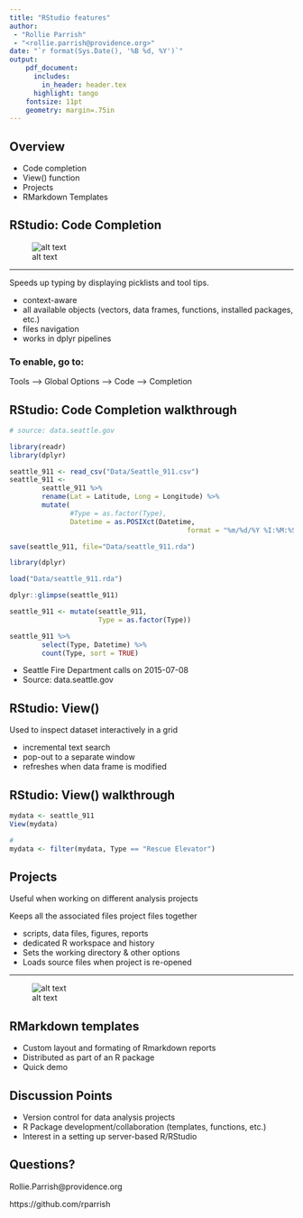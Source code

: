 ```yaml
---
title: "RStudio features"
author: 
 - "Rollie Parrish"
 - "<rollie.parrish@providence.org>"
date: "`r format(Sys.Date(), '%B %d, %Y')`"
output: 
    pdf_document:
      includes:
        in_header: header.tex
      highlight: tango
    fontsize: 11pt
    geometry: margin=.75in
---
```




## Overview

- Code completion
- View() function
- Projects
- RMarkdown Templates




## RStudio: Code Completion

![alt text](Rstudio_features-figure/code_completion.png)

***
Speeds up typing by displaying picklists and tool tips.  

 - context-aware
 - all available objects (vectors, data frames, functions, installed packages, etc.)
 - files navigation
 - works in dplyr pipelines

###  To enable, go to:

Tools --> Global Options --> Code --> Completion




## RStudio: Code Completion walkthrough

```r
# source: data.seattle.gov

library(readr)
library(dplyr)

seattle_911 <- read_csv("Data/Seattle_911.csv")
seattle_911 <-
        seattle_911 %>%
        rename(Lat = Latitude, Long = Longitude) %>%
        mutate(
               #Type = as.factor(Type),
               Datetime = as.POSIXct(Datetime,
                                            format = "%m/%d/%Y %I:%M:%S %p %z", tz=""))

save(seattle_911, file="Data/seattle_911.rda")

```

<!--
# remember to setwd() to source file location
# enter each line in console window
-->

```r
library(dplyr)

load("Data/seattle_911.rda")

dplyr::glimpse(seattle_911)

seattle_911 <- mutate(seattle_911,
                      Type = as.factor(Type))

seattle_911 %>%
        select(Type, Datetime) %>%
        count(Type, sort = TRUE)

```

- Seattle Fire Department calls on 2015-07-08
- Source: data.seattle.gov


## RStudio: View()

Used to inspect dataset interactively in a grid

- incremental text search
- pop-out to a separate window
- refreshes when data frame is modified


## RStudio: View() walkthrough

```r

mydata <- seattle_911
View(mydata)

#
mydata <- filter(mydata, Type == "Rescue Elevator")

```


## Projects

Useful when working on different analysis projects

Keeps all the associated files project files together  
  
 - scripts, data files, figures, reports
 - dedicated R workspace and history
 - Sets the working directory & other options
 - Loads source files when project is re-opened


***
![alt text](Rstudio_features-figure/project_folders.png)




## RMarkdown templates

- Custom layout and formating of Rmarkdown reports
- Distributed as part of an R package
- Quick demo





## Discussion Points

- Version control for data analysis projects
- R Package development/collaboration (templates, functions, etc.)
- Interest in a setting up server-based R/RStudio




## Questions?




Rollie.Parrish@providence.org

https://github.com/rparrish

